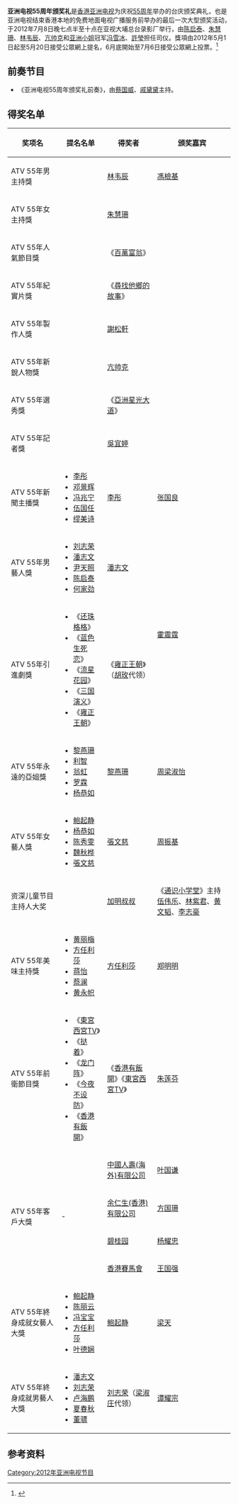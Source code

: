 {{Onesource|time=2021-05-02T14:00:33+00:00}}
'''亚洲电视55周年颁奖礼'''是[[香港亚洲电视|香港亚洲电视]]为庆祝[[亞洲電視五十五周年|55周年]]举办的台庆颁奖典礼，也是亚洲电视结束香港本地的免费地面电视广播服务前举办的最后一次大型颁奖活动，于2012年7月8日晚七点半至十点在亚视大埔总台录影厂举行，由[[陈启泰|陈启泰]]、[[朱慧珊|朱慧珊]]、[[林韋辰|林韦辰]]、[[亢帥克|亢帅克]]和[[亞洲小姐競選|亚洲小姐]]冠军[[馮雪冰|冯雪冰]]、[[許瑩|許瑩]]担任司仪。獎項由2012年5月1日起至5月20日接受公眾網上提名，6月底開始至7月6日接受公眾網上投票。<ref>{{Cite web|title=ATV 55周年台慶大獎 由你話事！|url=http://app2.hkatv.com/v3/hkatv_game/?id=970|accessdate=2012-06-21|dead-url=yes|archive-date=2012-05-17|archive-url=https://web.archive.org/web/20120517003431/http://app2.hkatv.com/v3/hkatv_game/?id=970}}</ref>

== 前奏节目 ==

* 《亚洲电视55周年颁奖礼前奏》，由[[蔡国威|蔡国威]]、[[戚黛黛|戚黛黛]]主持。

== 得奖名单 ==
{| class="wikitable"
|+
!奖项名
!提名名单
!得奖者
!颁奖嘉宾
|-
|ATV 55年男主持獎
|
|[[林韋辰|林韦辰]]
|[[馮檢基|馮檢基]]
|-
|ATV 55年女主持獎
|
|[[朱慧珊|朱慧珊]]
|
|-
|ATV 55年人氣節目獎
|
|《[[百萬富翁_(香港)|百萬富翁]]》
|
|-
|ATV 55年紀實片獎
|
|《[[尋找他鄉的故事|尋找他鄉的故事]]》
|
|-
|ATV 55年製作人獎
|
|[[謝松軒|謝松軒]]
|
|-
|ATV 55年新銳人物獎
|
|[[亢帥克|亢帅克]]
|
|-
|ATV 55年選秀獎
|
|《[[亞洲星光大道|亞洲星光大道]]》
|
|-
|ATV 55年記者獎
|
|[[吳宜婷|吳宜婷]]
|
|-
|ATV 55年新聞主播獎
|
* [[李彤_(香港)|李彤]]
* [[邓景辉|邓景辉]]
* [[冯兆宁|冯兆宁]]
* [[伍國任|伍国任]]
* [[繆美詩|缪美诗]]
|[[李彤_(香港)|李彤]]
|[[张国良|张国良]]
|-
|ATV 55年男藝人獎
|
* [[劉志榮|刘志荣]]
* [[潘志文|潘志文]]
* [[尹天照|尹天照]]
* [[陈启泰|陈启泰]]
* [[何家勁|何家劲]]
|[[潘志文|潘志文]]
| rowspan="2" |[[霍震霆|霍震霆]]
|-
|ATV 55年引進劇獎
|
* 《[[还珠格格|还珠格格]]》
* 《[[蓝色生死恋|蓝色生死恋]]》
* 《[[流星花園_(2001年電視劇)|流星花园]]》
* 《[[三国演义_(电视剧)|三国演义]]》
* 《[[雍正王朝|雍正王朝]]》
|《[[雍正王朝|雍正王朝]]》（[[胡玫|胡玫]]代领）
|-
|ATV 55年永遠的亞姐獎
|
* [[黎燕珊|黎燕珊]]
* [[利智|利智]]
* [[翁虹|翁虹]]
* [[羅霖|罗霖]]
* [[杨恭如|杨恭如]]
|[[黎燕珊|黎燕珊]]
|[[周梁淑怡|周梁淑怡]]
|-
|ATV 55年女藝人獎
|
* [[鲍起静|鲍起静]]
* [[杨恭如|杨恭如]]
* [[陈秀雯|陈秀雯]]
* [[魏秋桦|魏秋桦]]
* [[張文慈|張文慈]]
|[[張文慈|張文慈]]
|[[周振基|周振基]]
|-
|资深儿童节目主持人大奖
|
|[[王曦_(儿童节目主持人)|加明叔叔]]
|《[[通識小學堂|通识小学堂]]》主持[[伍偉樂|伍伟乐]]、[[林紫君|林紫君]]、[[黃文韜|黄文韬]]、[[李志豪_(藝人)|李志豪]]
|-
|ATV 55年美味主持獎
|
* [[黄丽梅|黄丽梅]]
* [[方任利莎|方任利莎]]
* [[蒋怡|蒋怡]]
* [[蔡澜|蔡澜]]
* [[黃永幟|黄永帜]]
|[[方任利莎|方任利莎]]
|[[郑明明|郑明明]]
|-
|ATV 55年前衛節目獎
|
* 《[[東宮西宮TV|東宮西宮TV]]》
* 《[[撻著|挞着]]》
* 《[[龙门阵_(香港电视节目)|龙门阵]]》
* 《[[今夜不設防|今夜不设防]]》
* 《[[香港有飯開|香港有飯開]]》
|《[[香港有飯開|香港有飯開]]》《[[東宮西宮TV|東宮西宮TV]]》
|[[朱莲芬|朱莲芬]]
|-
| rowspan="4" |ATV 55年客戶大獎
| rowspan="4" | -
|[[中国人寿保险|中國人壽(海外)有限公司]]
|[[叶国谦|叶国谦]]
|-
|[[余仁生|余仁生(香港)有限公司]]
|[[方國珊|方国珊]]
|-
|[[碧桂园|碧桂园]]
|[[楊耀忠|杨耀忠]]
|-
|[[香港賽馬會|香港賽馬會]]
|[[王国强_(1950年)|王国强]]
|-
|ATV 55年終身成就女藝人大獎
|
* [[鲍起静|鲍起静]]
* [[陳麗雲|陈丽云]]
* [[冯宝宝|冯宝宝]]
* [[方任利莎|方任利莎]]
* [[叶德娴|叶德娴]]
|[[鲍起静|鲍起静]]
|[[梁天_(香港)|梁天]]
|-
|ATV 55年終身成就男藝人大獎
|
* [[潘志文|潘志文]]
* [[劉志榮|刘志荣]]
* [[卢海鹏|卢海鹏]]
* [[夏春秋|夏春秋]]
* [[董骠|董骠]]
|[[劉志榮|刘志荣]]（[[梁淑莊|梁淑庄]]代领）
|[[谭耀宗|谭耀宗]]
|}

== 参考资料 ==
[[Category:2012年亚洲电视节目|Category:2012年亚洲电视节目]]
<references />{{亞洲電視台慶頒獎典禮}}